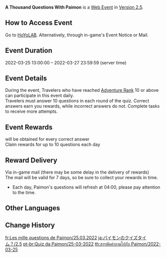 {{Event Tabs
|rootpage = A Thousand Questions With Paimon/2022-03-25
}}
{{Event
|name              = A Thousand Questions With Paimon 2022-03-25
|image             = A Thousand Questions With Paimon 2022-03-25.jpg
|type              = Web
|time_known        = yes
|time_start        = 2022-03-25 13:00
|time_end          = 2022-03-27 23:59
|link              = https://www.hoyolab.com/article/3952150
|link2             = https://webstatic-sea.hoyoverse.com/ys/event/answer-question/index.html?activity_no=2f151b0c13924d49#
|link2name         = Event Page
}}
{{Description|A new challenge with new goals! Take part in the Paimon Quiz Event from HoYoLAB each day and answer questions correctly to win Mora!}}
'''A Thousand Questions With Paimon''' is a [[Web Event]] in [[Version 2.5]].

==How to Access Event==
Go to [https://webstatic-sea.hoyoverse.com/ys/event/answer-question/index.html?activity_no=2f151b0c13924d49# HoYoLAB]. Alternatively, through in-game's Event Notice or Mail.

==Event Duration==
2022-03-25 13:00:00 – 2022-03-27 23:59:59 (server time)

==Event Details==
During the event, Travelers who have reached [[Adventure Rank]] 10 or above can participate in this event daily.<br>
Travelers must answer 10 questions in each round of the quiz. Correct answers earn you rewards, while incorrect answers do not. Complete tasks to receive more attempts.

==Event Rewards==
{{Item|Mora|25|x=5,000}} will be obtained for every correct answer<br>
Claim rewards for up to 10 questions each day

==Reward Delivery==
Via in-game mail (there may be some delay in the delivery of rewards)<br>
The mail will be valid for 7 days, so be sure to collect your rewards in time.

* Each day, Paimon's questions will refresh at 04:00, please pay attention to the time.

==Other Languages==
{{Other Languages|Transclude = A Thousand Questions With Paimon}}

==Change History==
{{Change History|2.5}}

[[fr:Les mille questions de Paimon/25.03.2022]]
[[ja:パイモンのクイズタイム？/2.5]]
[[pt-br:Quiz da Paimon/25-03-2022]]
[[th:สารพัดคำถามไปกับ Paimon/2022-03-25]]